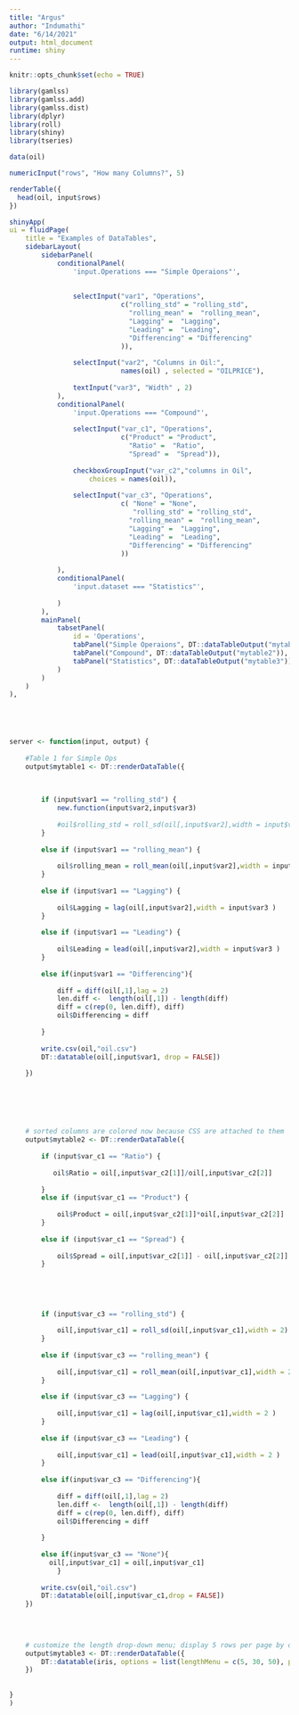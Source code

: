 ---
title: "Argus"
author: "Indumathi"
date: "6/14/2021"
output: html_document
runtime: shiny
---

```{r setup, include=FALSE}
knitr::opts_chunk$set(echo = TRUE)
```

```{r,message = FALSE, warning = FALSE}
library(gamlss)
library(gamlss.add)
library(gamlss.dist)
library(dplyr)
library(roll)
library(shiny)
library(tseries)

data(oil)
```


```{r d1, echo=FALSE}

numericInput("rows", "How many Columns?", 5)

renderTable({
  head(oil, input$rows)
})

```







```{r d2, echo = FALSE}

shinyApp(
ui = fluidPage(
    title = "Examples of DataTables",
    sidebarLayout(
        sidebarPanel(
            conditionalPanel(
                'input.Operations === "Simple Operaions"',
                
                
                selectInput("var1", "Operations",
                            c("rolling_std" = "rolling_std",
                              "rolling_mean" =  "rolling_mean",
                              "Lagging" =  "Lagging",
                              "Leading" =  "Leading",
                              "Differencing" = "Differencing"
                            )),
                
                selectInput("var2", "Columns in Oil:",
                            names(oil) , selected = "OILPRICE"),
                
                textInput("var3", "Width" , 2)
            ),
            conditionalPanel(
                'input.Operations === "Compound"',
                
                selectInput("var_c1", "Operations",
                            c("Product" = "Product",
                              "Ratio" =  "Ratio",
                              "Spread" =  "Spread")),
                
                checkboxGroupInput("var_c2","columns in Oil",
                    choices = names(oil)),
                
                selectInput("var_c3", "Operations",
                            c( "None" = "None",
                               "rolling_std" = "rolling_std",
                              "rolling_mean" =  "rolling_mean",
                              "Lagging" =  "Lagging",
                              "Leading" =  "Leading",
                              "Differencing" = "Differencing"
                            ))
                
            ),
            conditionalPanel(
                'input.dataset === "Statistics"',
                
            )
        ),
        mainPanel(
            tabsetPanel(
                id = 'Operations',
                tabPanel("Simple Operaions", DT::dataTableOutput("mytable1")),
                tabPanel("Compound", DT::dataTableOutput("mytable2")),
                tabPanel("Statistics", DT::dataTableOutput("mytable3"))
            )
        )
    )
),





server <- function(input, output) {
    
    #Table 1 for Simple Ops    
    output$mytable1 <- DT::renderDataTable({
        
        
        
        if (input$var1 == "rolling_std") {
            new.function(input$var2,input$var3)
            
            #oil$rolling_std = roll_sd(oil[,input$var2],width = input$var3 )
        }
        
        else if (input$var1 == "rolling_mean") {
            
            oil$rolling_mean = roll_mean(oil[,input$var2],width = input$var3 )
        }
        
        else if (input$var1 == "Lagging") {
            
            oil$Lagging = lag(oil[,input$var2],width = input$var3 )
        }
        
        else if (input$var1 == "Leading") {
            
            oil$Leading = lead(oil[,input$var2],width = input$var3 )
        }
        
        else if(input$var1 == "Differencing"){
            
            diff = diff(oil[,1],lag = 2)
            len.diff <-  length(oil[,1]) - length(diff)
            diff = c(rep(0, len.diff), diff) 
            oil$Differencing = diff
            
        }
        
        write.csv(oil,"oil.csv")
        DT::datatable(oil[,input$var1, drop = FALSE])
        
    })
    
    
    
    
    
    
    # sorted columns are colored now because CSS are attached to them
    output$mytable2 <- DT::renderDataTable({
       
        if (input$var_c1 == "Ratio") {
           
           oil$Ratio = oil[,input$var_c2[1]]/oil[,input$var_c2[2]]
            
        }
        else if (input$var_c1 == "Product") {
            
            oil$Product = oil[,input$var_c2[1]]*oil[,input$var_c2[2]]
        }
        
        else if (input$var_c1 == "Spread") {
            
            oil$Spread = oil[,input$var_c2[1]] - oil[,input$var_c2[2]]
        }
        
        
        
        
        
        if (input$var_c3 == "rolling_std") {
            
            oil[,input$var_c1] = roll_sd(oil[,input$var_c1],width = 2)
        }
        
        else if (input$var_c3 == "rolling_mean") {
            
            oil[,input$var_c1] = roll_mean(oil[,input$var_c1],width = 2 )
        }
        
        else if (input$var_c3 == "Lagging") {
            
            oil[,input$var_c1] = lag(oil[,input$var_c1],width = 2 )
        }
        
        else if (input$var_c3 == "Leading") {
            
            oil[,input$var_c1] = lead(oil[,input$var_c1],width = 2 )
        }
        
        else if(input$var_c3 == "Differencing"){
            
            diff = diff(oil[,1],lag = 2)
            len.diff <-  length(oil[,1]) - length(diff)
            diff = c(rep(0, len.diff), diff) 
            oil$Differencing = diff
            
        }
        
        else if(input$var_c3 == "None"){
          oil[,input$var_c1] = oil[,input$var_c1]
            }
        
        write.csv(oil,"oil.csv")
        DT::datatable(oil[,input$var_c1,drop = FALSE])
    })
    

    
    
    # customize the length drop-down menu; display 5 rows per page by default
    output$mytable3 <- DT::renderDataTable({
        DT::datatable(iris, options = list(lengthMenu = c(5, 30, 50), pageLength = 5))
    })
    
    
}
)
```




```{r tabsets, echo=FALSE}


```




